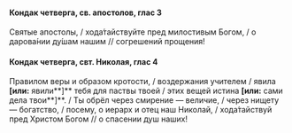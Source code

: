 #### Кондак четверга, св. апостолов, глас 3

Святые апостолы, / хода́тайствуйте пред милостивым Богом, / о дарова́нии ду́шам нашим // согрешений прощения!

#### Кондак четверга, свт. Николая, глас 4

Правилом веры и образом кротости, / воздержания учителем / явила **[или:** явили**]** тебя для паствы твоей / этих вещей истина **[или:** сами дела твои**]**. / Ты обрёл через смирение — величие, / через нищету — богатство, / посему, о иерарх и отец наш Николай, / хода́тайствуй пред Христом Богом // о спасении душ наших!
